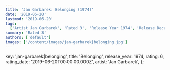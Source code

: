 ```yaml
---
title: 'Jan Garbarek: Belonging (1974)'
date: '2019-06-20'
lastmod: '2019-06-20'
tags:
  ['Artist Jan Garbarek', 'Rated 3', 'Release Year 1974', 'Release Decade 1970']
summary: 'Rated 3'
authors: ['default']
images: ['/content/images/jan-garbarek|belonging.jpg']
---
```


  key: 'jan-garbarek|belonging',
  title: 'Belonging',
  release_year: 1974,
  rating: 6,
  rating_date: '2019-06-20T00:00:00.000Z',
  artist: 'Jan Garbarek',
};

<MusicRating data={data} />
